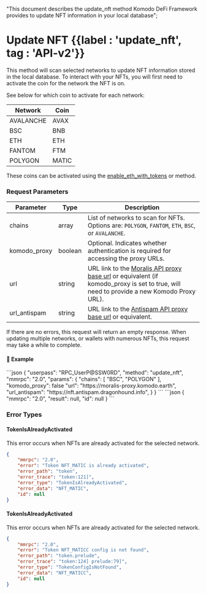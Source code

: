   "This document describes the update_nft method Komodo DeFi Framework provides to update NFT information in your local database";

# Update NFT {{label : 'update_nft', tag : 'API-v2'}}

This method will scan selected networks to update NFT information stored in the local database.
To interact with your NFTs, you will first need to activate the coin for the network the NFT is on.

See below for which coin to activate for each network:

| Network   | Coin  |
| --------- | ----- |
| AVALANCHE | AVAX  |
| BSC       | BNB   |
| ETH       | ETH   |
| FANTOM    | FTM   |
| POLYGON   | MATIC |

These coins can be activated using the [enable\_eth\_with\_tokens](/komodo-defi-framework/api/v20/enable_eth_with_tokens/) or method.

### Request Parameters


| Parameter     | Type    | Description                                                                                                     |
| ------------- | ------- | --------------------------------------------------------------------------------------------------------------- |
| chains        | array   | List of networks to scan for NFTs. Options are: `POLYGON`, `FANTOM`, `ETH`, `BSC`, or `AVALANCHE`.              |
| komodo\_proxy   | boolean | Optional. Indicates whether authentication is required for accessing the proxy URLs.                            |
| url           | string  | URL link to the [Moralis API proxy base url](https://moralis-proxy.komodo.earth) or equivalent (if komodo_proxy is set to true, will need to provide a new Komodo Proxy URL).               |
| url\_antispam | string  | URL link to the [Antispam API proxy base url](https://nft.antispam.dragonhound.info) or equivalent.             |


<Note>
  If there are no errors, this request will return an empty response.
  When updating multiple networks, or wallets with numerous NFTs, this request may take a while to complete.
</Note>

#### 📌 Example

<CodeGroup title="Update NFT" tag="POST" label="update_nft" mm2MethodDecorate="true">
  ```json
  {
    "userpass": "RPC_UserP@SSW0RD",
    "method": "update_nft",
    "mmrpc": "2.0",
    "params": {
      "chains": [ 
        "BSC",
        "POLYGON"
      ],
      "komodo_proxy": false
      "url": "https://moralis-proxy.komodo.earth",
      "url_antispam": "https://nft.antispam.dragonhound.info",
    }
  }
  ```
</CodeGroup>

<CollapsibleSection expandedText="Hide Response" collapsedText="Show Response">
  ```json
  {
  	"mmrpc": "2.0",
  	"result": null,
  	"id": null
  }
  ```
</CollapsibleSection>


<CollapsibleSection expandedText="Hide Errors" collapsedText="Show Errors">

### Error Types

#### TokenIsAlreadyActivated

This error occurs when NFTs are already activated for the selected network.


```json
{
    "mmrpc": "2.0",
    "error": "Token NFT_MATIC is already activated",
    "error_path": "token",
    "error_trace": "token:121]",
    "error_type": "TokenIsAlreadyActivated",
    "error_data": "NFT_MATIC",
    "id": null
}
```

#### TokenIsAlreadyActivated

This error occurs when NFTs are already activated for the selected network.

```json
{
    "mmrpc": "2.0",
    "error": "Token NFT_MATICC config is not found",
    "error_path": "token.prelude",
    "error_trace": "token:124] prelude:79]",
    "error_type": "TokenConfigIsNotFound",
    "error_data": "NFT_MATICC",
    "id": null
}
```
</CollapsibleSection>